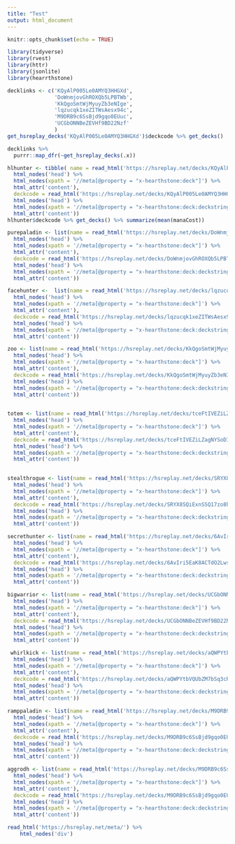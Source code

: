 ```yaml
---
title: "Test"
output: html_document
---
```


```r
knitr::opts_chunk$set(echo = TRUE)
```

```r
library(tidyverse)
library(rvest)
library(httr)
library(jsonlite)
library(hearrthstone)
```

```r
decklinks <- c('KQyAlP005Le0AMYQ3HHGXd',
               'DoWnmjovGhROXQb5LPBTWb',
               'KkQgoSmtWjMyuyZb3eNIge',
               'lqzucqk1xeZITWsAesx94c',
               'M9DRB9c6SsBjd9gqo0EUuc',
               'UCGbONNBeZEVHf9BD22Nzf'
               )
get_hsreplay_decks('KQyAlP005Le0AMYQ3HHGXd')$deckcode %>% get_decks()
```
```r
decklinks %>% 
  purrr::map_dfr(~get_hsreplay_decks(.x))

```


```r
hlhunter <- tibble( name = read_html('https://hsreplay.net/decks/KQyAlP005Le0AMYQ3HHGXd/') %>% 
  html_nodes('head') %>% 
  html_nodes(xpath = '//meta[@property = "x-hearthstone:deck"]') %>% 
  html_attr('content'),
  deckcode = read_html('https://hsreplay.net/decks/KQyAlP005Le0AMYQ3HHGXd/') %>% 
  html_nodes('head') %>% 
  html_nodes(xpath = '//meta[@property = "x-hearthstone:deck:deckstring"]') %>% 
  html_attr('content'))
hlhunter$deckcode %>% get_decks() %>% summarize(mean(manaCost))
```

```r
purepaladin <- list(name = read_html('https://hsreplay.net/decks/DoWnmjovGhROXQb5LPBTWb/') %>% 
  html_nodes('head') %>% 
  html_nodes(xpath = '//meta[@property = "x-hearthstone:deck"]') %>% 
  html_attr('content'),
  deckcode = read_html('https://hsreplay.net/decks/DoWnmjovGhROXQb5LPBTWb/') %>% 
  html_nodes('head') %>% 
  html_nodes(xpath = '//meta[@property = "x-hearthstone:deck:deckstring"]') %>% 
  html_attr('content'))
```

```r
facehunter <-  list(name = read_html('https://hsreplay.net/decks/lqzucqk1xeZITWsAesx94c/') %>% 
  html_nodes('head') %>% 
  html_nodes(xpath = '//meta[@property = "x-hearthstone:deck"]') %>% 
  html_attr('content'),
  deckcode = read_html('https://hsreplay.net/decks/lqzucqk1xeZITWsAesx94c/') %>% 
  html_nodes('head') %>% 
  html_nodes(xpath = '//meta[@property = "x-hearthstone:deck:deckstring"]') %>% 
  html_attr('content'))
```
  

```r
zoo <- list(name = read_html('https://hsreplay.net/decks/KkQgoSmtWjMyuyZb3eNIge/') %>% 
  html_nodes('head') %>% 
  html_nodes(xpath = '//meta[@property = "x-hearthstone:deck"]') %>% 
  html_attr('content'),
  deckcode = read_html('https://hsreplay.net/decks/KkQgoSmtWjMyuyZb3eNIge/') %>% 
  html_nodes('head') %>% 
  html_nodes(xpath = '//meta[@property = "x-hearthstone:deck:deckstring"]') %>% 
  html_attr('content'))
  
```

```r
totem <- list(name = read_html('https://hsreplay.net/decks/tceFtIVEZiLZagNYSoDIcb/') %>% 
  html_nodes('head') %>% 
  html_nodes(xpath = '//meta[@property = "x-hearthstone:deck"]') %>% 
  html_attr('content'),
  deckcode = read_html('https://hsreplay.net/decks/tceFtIVEZiLZagNYSoDIcb/') %>% 
  html_nodes('head') %>% 
  html_nodes(xpath = '//meta[@property = "x-hearthstone:deck:deckstring"]') %>% 
  html_attr('content'))
  
```


```r
stealthrogue <- list(name = read_html('https://hsreplay.net/decks/SRYX8SQiExnSSQ17zo8hOb/') %>% 
  html_nodes('head') %>% 
  html_nodes(xpath = '//meta[@property = "x-hearthstone:deck"]') %>% 
  html_attr('content'),
  deckcode = read_html('https://hsreplay.net/decks/SRYX8SQiExnSSQ17zo8hOb/') %>% 
  html_nodes('head') %>% 
  html_nodes(xpath = '//meta[@property = "x-hearthstone:deck:deckstring"]') %>% 
  html_attr('content'))
```


```r
secrethunter <- list(name = read_html('https://hsreplay.net/decks/6AvIri5EaK8ACTdO2LwsJg/') %>% 
  html_nodes('head') %>% 
  html_nodes(xpath = '//meta[@property = "x-hearthstone:deck"]') %>% 
  html_attr('content'),
  deckcode = read_html('https://hsreplay.net/decks/6AvIri5EaK8ACTdO2LwsJg/') %>% 
  html_nodes('head') %>% 
  html_nodes(xpath = '//meta[@property = "x-hearthstone:deck:deckstring"]') %>% 
  html_attr('content'))
```

```r
bigwarrior <- list(name = read_html('https://hsreplay.net/decks/UCGbONNBeZEVHf9BD22Nzf/') %>% 
  html_nodes('head') %>% 
  html_nodes(xpath = '//meta[@property = "x-hearthstone:deck"]') %>% 
  html_attr('content'),
  deckcode = read_html('https://hsreplay.net/decks/UCGbONNBeZEVHf9BD22Nzf/') %>% 
  html_nodes('head') %>% 
  html_nodes(xpath = '//meta[@property = "x-hearthstone:deck:deckstring"]') %>% 
  html_attr('content'))
```

```r
 whirlkick <- list(name = read_html('https://hsreplay.net/decks/aQWPYtbVQUbZM7bSq3cRKg/') %>% 
  html_nodes('head') %>% 
  html_nodes(xpath = '//meta[@property = "x-hearthstone:deck"]') %>% 
  html_attr('content'),
  deckcode = read_html('https://hsreplay.net/decks/aQWPYtbVQUbZM7bSq3cRKg/') %>% 
  html_nodes('head') %>% 
  html_nodes(xpath = '//meta[@property = "x-hearthstone:deck:deckstring"]') %>% 
  html_attr('content'))
```

```r
ramppaladin <- list(name = read_html('https://hsreplay.net/decks/M9DRB9c6SsBjd9gqo0EUuc/') %>% 
  html_nodes('head') %>% 
  html_nodes(xpath = '//meta[@property = "x-hearthstone:deck"]') %>% 
  html_attr('content'),
  deckcode = read_html('https://hsreplay.net/decks/M9DRB9c6SsBjd9gqo0EUuc/') %>% 
  html_nodes('head') %>% 
  html_nodes(xpath = '//meta[@property = "x-hearthstone:deck:deckstring"]') %>% 
  html_attr('content'))
```

```r
aggrodh <- list(name = read_html('https://hsreplay.net/decks/M9DRB9c6SsBjd9gqo0EUuc/') %>% 
  html_nodes('head') %>% 
  html_nodes(xpath = '//meta[@property = "x-hearthstone:deck"]') %>% 
  html_attr('content'),
  deckcode = read_html('https://hsreplay.net/decks/M9DRB9c6SsBjd9gqo0EUuc/') %>% 
  html_nodes('head') %>% 
  html_nodes(xpath = '//meta[@property = "x-hearthstone:deck:deckstring"]') %>% 
  html_attr('content'))
```

```r
read_html('https://hsreplay.net/meta/') %>% 
    html_nodes('div')
```

```r

```

```r

```

```r

```

